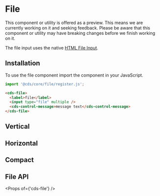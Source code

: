 
<Meta title="Forms (Preview)/File/Getting Started" />

# File

<cds-alert-group status="warning" cds-layout="m-b:lg">
  <cds-alert>
    This component or utility is offered as a preview. This means we are currently working on it and seeking feedback.
    Please be aware that this component or utility may have breaking changes before we finish working on it.
  </cds-alert>
</cds-alert-group>

The file input uses the native <a href="https://developer.mozilla.org/en-US/docs/Web/HTML/Element/input/file">HTML File Input</a>.

## Installation

To use the file component import the component in your JavaScript.

```typescript
import '@cds/core/file/register.js';
```

```html
<cds-file>
  <label>file</label>
  <input type="file" multiple />
  <cds-control-message>message text</cds-control-message>
</cds-file>
```

<Preview>
  <Story id="forms-preview-file-stories--file" />
</Preview>

## Vertical

<Preview>
  <Story id="forms-preview-file-stories--vertical" />
</Preview>

## Horizontal

<Preview>
  <Story id="forms-preview-file-stories--horizontal" />
</Preview>

## Compact

<Preview>
  <Story id="forms-preview-file-stories--compact" />
</Preview>

## File API

<Props of={'cds-file'} />
